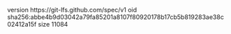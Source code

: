 version https://git-lfs.github.com/spec/v1
oid sha256:abbe4b9d03042a79fa85201a8107f80920178b17cb5b819283ae38c02412a15f
size 11084
